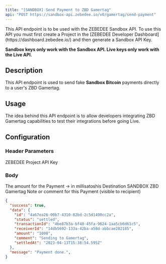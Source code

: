 ```yaml
---
title: "[SANDBOX] Send Payment to ZBD Gamertag"
api: "POST https://sandbox-api.zebedee.io/v0/gamertag/send-payment"
---
```


<Warning>
This API endpoint is to be used with the ZEBEDEE Sandbox API. To use this API you must first create a Project in the [ZEBEDEE Developer Dashboard](https://dashboard.zebedee.io/) and then generate a Sandbox API Key.

**Sandbox keys only work with the Sandbox API. Live keys only work with the Live API.**
</Warning>

## Description

This API endpoint is used to send fake **Sandbox Bitcoin** payments directly to a user's ZBD Gamertag.

## Usage

The idea behind this API endpoint is to allow developers integrating ZBD Gamertag capabilities to test their integrations before going Live.

## Configuration

### Header Parameters

<ParamField required default="application/json" header="Content-Type" type="application/json" />

<ParamField required header="apikey" type="string">
  ZEBEDEE Project API Key
</ParamField>

### Body

<ParamField required body="amount" type="string">
  The amount for the Payment -> in millisatoshis
</ParamField>

<ParamField required body="gamertag" type="string">
  Destination SANDBOX ZBD Gamertag
</ParamField>

<ParamField initialValue="‎" body="description" type="string">
  Note or comment for this Payment (visible to recipient)
</ParamField>

<CodeGroup />

<ResponseExample>

```json Response
{
  "success": true,
  "data": {
    "id": "4a67ea26-00b7-4310-82bd-2c5d1490cc2a",
    "status": "settled",
    "transactionId": "4be87b3a-bf40-45fa-9624-1aa5cb6d61c5",
    "receiverId": "14db5692-133a-42ba-a58d-abbcae282185",
    "amount": "1000",
    "comment": "Sending to Gamertag",
    "settledAt": "2023-04-13T15:38:54.595Z"
  },
  "message": "Payment done.",
}
```

</ResponseExample>
